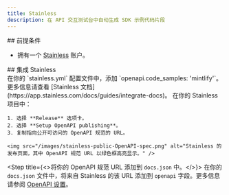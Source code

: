 ```yaml
---
title: Stainless
description: 在 API 交互测试台中自动生成 SDK 示例代码片段
---
```


<div id="prerequisites">
  ## 前提条件
</div>

* 拥有一个 [Stainless](https://app.stainless.com) 账户。

<div id="integrate-with-stainless">
  ## 集成 Stainless
</div>

<Steps>
  <Step title="在 Stainless 中设置 OpenAPI 装饰。">
    在你的 `stainless.yml` 配置文件中，添加 `openapi.code_samples: 'mintlify'`。更多信息请查看 [Stainless 文档](https://app.stainless.com/docs/guides/integrate-docs)。
  </Step>

  <Step title="发布你的 OpenAPI 规范 URL。">
    在你的 Stainless 项目中：

    1. 选择 **Release** 选项卡。
    2. 选择 **Setup OpenAPI publishing**。
    3. 复制指向公开可访问的 OpenAPI 规范的 URL。

    <img src="/images/stainless-public-OpenAPI-spec.png" alt="Stainless 的发布页面，其中 OpenAPI 规范 URL 以绿色框高亮显示。" />
  </Step>

  <Step title={<>将你的 OpenAPI 规范 URL 添加到 <code>docs.json</code> 中。</>}>
    在你的 `docs.json` 文件中，将来自 Stainless 的该 URL 添加到 `openapi` 字段。更多信息请参阅 [OpenAPI 设置](/zh/zh/api-playground/openapi-setup)。
  </Step>
</Steps>